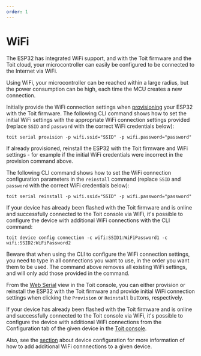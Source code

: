 ```yaml
---
order: 1
---
```


# WiFi

The ESP32 has integrated WiFi support, and with the Toit firmware and the Toit cloud, your microcontroller can easily be configured to be connected to the Internet via WiFi.

Using WiFi, your microcontroller can be reached within a large radius, but the power consumption can be high, each time the MCU creates a new connection.

<Tabs>
<Tab label="CLI">

Initially provide the WiFi connection settings when [provisioning](../../../../getstarted/details/provision) your ESP32 with the Toit firmware. The following CLI command shows how to set the initial WiFi settings
with the appropriate WiFi connection settings provided (replace `SSID` and `password` with the correct WiFi credentials below):

```shell
toit serial provision -p wifi.ssid="SSID" -p wifi.password="password"
```

If already provisioned, reinstall the ESP32 with the Toit firmware
and WiFi settings - for example if the initial WiFi credentials were incorrect in the provision command above.

The following CLI command shows how to set the WiFi connection configuration parameters in the `reinstall` command
(replace `SSID` and `password` with the correct WiFi credentials below):

```shell
toit serial reinstall -p wifi.ssid="SSID" -p wifi.password="password"
```

If your device has already been flashed with the Toit firmware and is online and successfully connected to the Toit console via WiFi, it's possible to configure the
device with additional WiFi connections with the CLI command:

```shell
toit device config connection -c wifi:SSID1:WiFiPassword1 -c wifi:SSID2:WiFiPassword2
```

Beware that when using the CLI to configure the WiFi connection settings, you need to type in all connections you want to use, in the order you want them to be used.
The command above removes all existing WiFi settings, and will only add those provided in the command.

</Tab>
<Tab label="Console">

From the [Web Serial](https://console.toit.io/serial) view in the Toit console, you can either provision or reinstall the ESP32 with the Toit firmware and provide initial WiFi connection settings
when clicking the `Provision` or `Reinstall` buttons, respectively.

If your device has already been flashed with the Toit firmware and is online and successfully connected to the Toit console via WiFi, it's possible to configure the
device with additional WiFi connections from the Configuration tab of the given device in the [Toit console](https://console.toit.io/).

Also, see the [section](../../../platform/console/deviceconfig/#connections)
about device configuration for more information of how to add additional WiFi connnections to a given device.

</Tab>
</Tabs>
